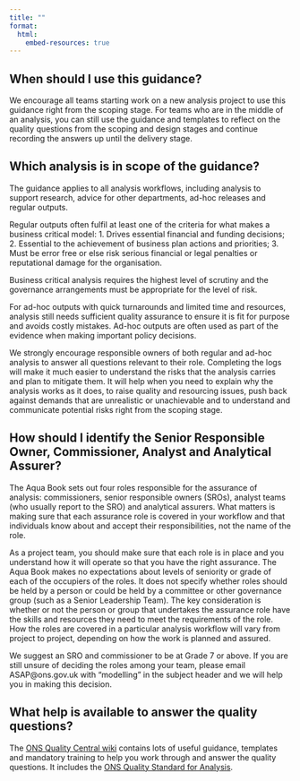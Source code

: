 ```yaml
---
title: ""
format:
  html:
    embed-resources: true
---
```


## When should I use this guidance?

We encourage all teams starting work on a new analysis project to use this guidance right from the scoping stage. For teams who are in the middle of an analysis, you can still use the guidance and templates to reflect on the quality questions from the scoping and design stages and continue recording the answers up until the delivery stage. 

## Which analysis is in scope of the guidance?

The guidance applies to all analysis workflows, including analysis to support research, advice for other departments, ad-hoc releases and regular outputs.  

Regular outputs often fulfil at least one of the criteria for what makes a business critical model:
1. Drives essential financial and funding decisions;
2. Essential to the achievement of business plan actions and priorities;
3. Must be error free or else risk serious financial or legal penalties or reputational damage for the organisation.
    
Business critical analysis requires the highest level of scrutiny and the governance arrangements must be appropriate for the level of risk.  

For ad-hoc outputs with quick turnarounds and limited time and resources, analysis still needs sufficient quality assurance to ensure it is fit for purpose and avoids costly mistakes. Ad-hoc outputs are often used as part of the evidence when making important policy decisions.  

We strongly encourage responsible owners of both regular and ad-hoc analysis to answer all questions relevant to their role. Completing the logs will make it much easier to understand the risks that the analysis carries and plan to mitigate them. It will help when you need to explain why the analysis works as it does, to raise quality and resourcing issues, push back against demands that are unrealistic or unachievable and to understand and communicate potential risks right from the scoping stage.

## How should I identify the Senior Responsible Owner, Commissioner, Analyst and Analytical Assurer?

The Aqua Book sets out four roles responsible for the assurance of analysis: commissioners, senior responsible owners (SROs), analyst teams (who usually report to the SRO) and analytical assurers. What matters is making sure that each assurance role is covered in your workflow and that individuals know about and accept their responsibilities, not the name of the role.    

As a project team, you should make sure that each role is in place and you understand how it will operate so that you have the right assurance. The Aqua Book makes no expectations about levels of seniority or grade of each of the occupiers of the roles. It does not specify whether roles should be held by a person or could be held by a committee or other governance group (such as a Senior Leadership Team). The key consideration is whether or not the person or group that undertakes the assurance role have the skills and resources they need to meet the requirements of the role. How the roles are covered in a particular analysis workflow will vary from project to project, depending on how the work is planned and assured. 

We suggest an SRO and commissioner to be at Grade 7 or above. If you are still unsure of deciding the roles among your team, please email ASAP@ons.gov.uk with "modelling" in the subject header and we will help you in making this decision. 

## What help is available to answer the quality questions?

The [ONS Quality Central wiki](https://officenationalstatistics.sharepoint.com/sites/onswiki/SitePages/Quality-Central.aspx) contains lots of useful guidance, templates and mandatory training to help you work through and answer the quality questions. It includes the [ONS Quality Standard for Analysis](https://officenationalstatistics.sharepoint.com/sites/onswiki/SitePages/Quality_Standards.aspx).